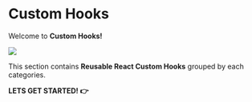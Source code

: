 # Custom Hooks

Welcome to **Custom Hooks!**

[![](/hooks.png)](/#)

This section contains **Reusable React Custom Hooks**
grouped by each categories.

**LETS GET STARTED! 👉**
